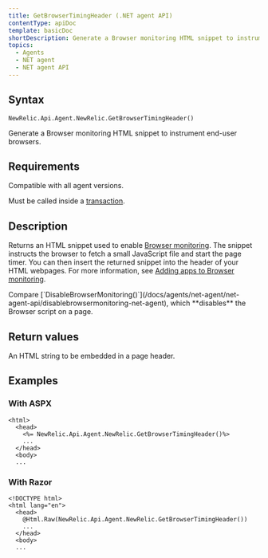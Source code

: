 ```yaml
---
title: GetBrowserTimingHeader (.NET agent API)
contentType: apiDoc
template: basicDoc
shortDescription: Generate a Browser monitoring HTML snippet to instrument end-user browsers.
topics:
  - Agents
  - NET agent
  - NET agent API
---
```


## Syntax

```
NewRelic.Api.Agent.NewRelic.GetBrowserTimingHeader()
```

Generate a Browser monitoring HTML snippet to instrument end-user browsers.

## Requirements

Compatible with all agent versions.

Must be called inside a [transaction](/docs/accounts-partnerships/education/getting-started-new-relic/glossary#transaction).

## Description

Returns an HTML snippet used to enable [Browser monitoring](/docs/browser/new-relic-browser/getting-started/new-relic-browser). The snippet instructs the browser to fetch a small JavaScript file and start the page timer. You can then insert the returned snippet into the header of your HTML webpages. For more information, see [Adding apps to Browser monitoring](/docs/browser/new-relic-browser/installation-configuration/adding-apps-new-relic-browser).

<Callout variant="tip">
  Compare [`DisableBrowserMonitoring()`](/docs/agents/net-agent/net-agent-api/disablebrowsermonitoring-net-agent), which **disables** the Browser script on a page.
</Callout>

## Return values

An HTML string to be embedded in a page header.

## Examples

### With ASPX

```
<html>
  <head>
    <%= NewRelic.Api.Agent.NewRelic.GetBrowserTimingHeader()%>
    ...
  </head>
  <body>
  ...
```

### With Razor

```
<!DOCTYPE html>
<html lang="en">
  <head>
    @Html.Raw(NewRelic.Api.Agent.NewRelic.GetBrowserTimingHeader())
    ...
  </head>
  <body>
  ...
```
